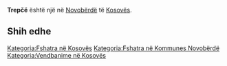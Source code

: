 {{Fshat në 
 | Emri                = Trepčë
 | EmriAlt                = 
 | NAME_SHORT_FORM=      
 | NAME_GENERIC=      
 | NAME_SORT_NAME_RO=      TREPCE
 | FULL_NAME_RO = Trepčë
 | FULL_NAME_ND_RO=Trepce
 | SORT_NAME_RG=TREPCE
 | FULL_NAME_RG=Trepčë
 | FULL_NAME_ND_RG=Trepce
 | SRP_NAME_SHORT_FORM=      
 | SRP_NAME_GENERIC=      
 | SRP_NAME_SORT_NAME_RO=      
 | SRP_FULL_NAME_RO = 
 | SRP_FULL_NAME_ND_RO=
 | SRP_SORT_NAME_RG=
 | SRP_FULL_NAME_RG=
 | SRP_FULL_NAME_ND_RG=
 | Emri (Rasa dhanore) = 
 | Figura              = 
 | Shteti              = Kosovo
 | Komuna              = Novobërdë
 | Kodi postar         = 
 | Sipërfaqja          = 

 | Popullsia           = 

 | Regj. i popullsisë  = 
 | Dend. e popullsisë  = 
 | Faqja zyrtare       = 
 <!--- Koordinatat ----> 
 | Gjerësia            = 42.937778
 | Gjatësia            = 20.9125
 | Lartësia            = 
}}
'''Trepčë''' është një [[]] në [[Novobërdë]] të [[Kosovës]].

<!-- == Gjeografia == -->
<!-- == Historia == -->
<!-- == Demografia == -->
== Shih edhe ==
{{Komuna Novobërdë}}
{{Kosovo-Administrata-Cung}}

[[Kategoria:Fshatra në Kosovës]]
[[Kategoria:Fshatra në Kommunes Novobërdë]]
[[Kategoria:Vendbanime në Kosovës]]